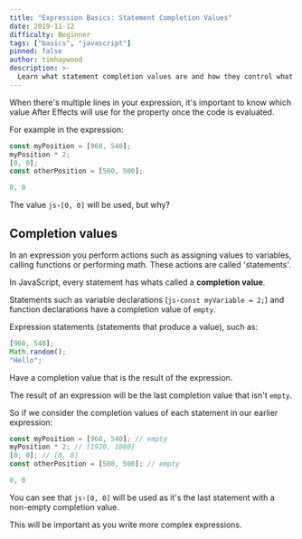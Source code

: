 ```yaml
---
title: "Expression Basics: Statement Completion Values"
date: 2019-11-12
difficulty: Beginner
tags: ["basics", "javascript"]
pinned: false
author: timhaywood
description: >-
  Learn what statement completion values are and how they control what value your expression evaluates to.
---
```



When there's multiple lines in your expression, it's important to know which value After Effects will use for the property once the code is evaluated.

For example in the expression:

```js
const myPosition = [960, 540];
myPosition * 2;
[0, 0];
const otherPosition = [500, 500];
```

<Successful>

```js
0, 0
```

</Successful>

The value `js›[0, 0]` will be used, but why?

## Completion values

In an expression you perform actions such as assigning values to variables, calling functions or performing math. These actions are called 'statements'.

In JavaScript, every statement has whats called a **completion value**.

Statements such as variable declarations (`js›const myVariable = 2;`) and function declarations have a completion value of `empty`. 

Expression statements (statements that produce a value), such as:

```js
[960, 540];
Math.random();
"Hello";
```

Have a completion value that is the result of the expression.

<Inform>

The result of an expression will be the last completion value that isn't `empty`.

</Inform>

So if we consider the completion values of each statement in our earlier expression:

```js
const myPosition = [960, 540]; // empty
myPosition * 2; // [1920, 1080]
[0, 0]; // [0, 0]
const otherPosition = [500, 500]; // empty
```

<Successful>

```js
0, 0
```

</Successful>

You can see that `js›[0, 0]` will be used as it's the last statement with a non-empty completion value.

This will be important as you write more complex expressions.